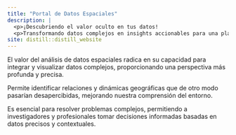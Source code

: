 ```yaml
---
title: "Portal de Datos Espaciales"
description: |
  <p>¡Descubriendo el valor oculto en tus datos!
  <p>Transformando datos complejos en insights accionables para una planificación estratégica más efectiva.</p>
site: distill::distill_website
---
```


El valor del análisis de datos espaciales radica en su capacidad para integrar y visualizar datos complejos, proporcionando una perspectiva más profunda y precisa.

Permite identificar relaciones y dinámicas geográficas que de otro modo pasarían desapercibidas, mejorando nuestra comprensión del entorno.

Es esencial para resolver problemas complejos, permitiendo a investigadores y profesionales tomar decisiones informadas basadas en datos precisos y contextuales.
